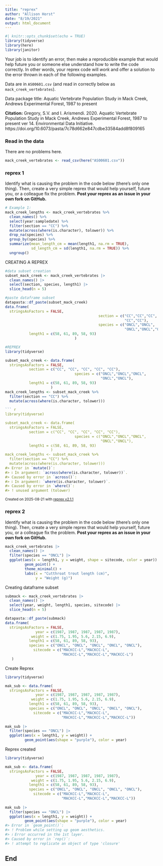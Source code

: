 ```yaml
---
title: "reprex"
author: "Allison Horst"
date: "8/19/2021"
output: html_document
---
```


```r
#| knitr::opts_chunk$set(echo = TRUE)
library(tidyverse)
library(here)
library(janitor)
```

Your job is to identify an error, then make a reproducible example that would help future you or someone else understand how to write the code correctly. In other words, your reprex code will *work* and offer a solution to the error thrown in each of the following examples. 

Data are in `AS00601.csv` (and read in correctly below as `mack_creek_vertebrates`). 

Data package title: Aquatic Vertebrate Population Study in Mack Creek, Andrews Experimental Forest, 1987 to present

**Citation:** Gregory, S.V. and I. Arismendi. 2020. Aquatic Vertebrate Population Study in Mack Creek, Andrews Experimental Forest, 1987 to present ver 14. Environmental Data Initiative. https://doi.org/10.6073/pasta/7c78d662e847cdbe33584add8f809165

### Read in the data 

There are no problems here. 
```r
mack_creek_vertebrates <- read_csv(here("AS00601.csv"))
```

### reprex 1

Identify what is causing the problem in the code below (there's only one thing). Then, create a very simple reprex that would help yourself, future you, or a colleague fix the problem. **Post your reprex as an issue in your own fork on GitHub.**

```r
# Example 1: 
mack_creek_lengths <- mack_creek_vertebrates %>% 
  clean_names() %>% 
  select(year:sampledate) %>% 
  filter(section == "CC") %>% 
  mutate(across(where(is.character), tolower)) %>% 
  drop_na(species) %>% 
  group_by(species) %>% 
  summarize(mean_length_cm = mean(length1, na.rm = TRUE),
            sd_length_cm = sd(length1, na.rm = TRUE)) %>% 
  ungroup()
```

CREATING A REPREX
```r
#data subset creation
subset_mack_creek <- mack_creek_vertebrates |> 
  clean_names() |> 
  select(section, species, length1) |> 
  slice_head(n = 5)

#paste dataframe subset
datapasta::df_paste(subset_mack_creek)
data.frame(
  stringsAsFactors = FALSE,
                                           section = c("CC","CC","CC",
                                                       "CC","CC"),
                                           species = c("ONCL","ONCL",
                                                       "ONCL","ONCL","ONCL"),
           length1 = c(58, 61, 89, 58, 93)
                                )


```

```r
#REPREX
library(tidyverse)

subset_mack_creek <- data.frame(
  stringsAsFactors = FALSE,
           section = c("CC", "CC", "CC", "CC", "CC"),
                                species = c("ONCL","ONCL","ONCL",
                                            "ONCL","ONCL"),
           length1 = c(58, 61, 89, 58, 93)
                     )
mack_creek_lengths <- subset_mack_creek %>% 
  filter(section == "CC") %>% 
  mutate(across(where(is.character, tolower)))

``` r
library(tidyverse)

subset_mack_creek <- data.frame(
  stringsAsFactors = FALSE,
           section = c("CC", "CC", "CC", "CC", "CC"),
                                species = c("ONCL","ONCL","ONCL",
                                            "ONCL","ONCL"),
           length1 = c(58, 61, 89, 58, 93)
                     )
mack_creek_lengths <- subset_mack_creek %>% 
  filter(section == "CC") %>% 
  mutate(across(where(is.character, tolower)))
#> Error in `mutate()`:
#> ℹ In argument: `across(where(is.character, tolower))`.
#> Caused by error in `across()`:
#> ℹ In argument: `where(is.character, tolower)`.
#> Caused by error in `where()`:
#> ! unused argument (tolower)
```


<sup>Created on 2025-08-21 with [reprex v2.1.1](https://reprex.tidyverse.org)</sup>


### reprex 2

Identify what is causing the problem in the code below (there's only one thing). Then, create a very simple reprex that would help yourself, future you, or a colleague fix the problem. **Post your reprex as an issue in your own fork on GitHub.**

```r
mack_creek_vertebrates |> 
  clean_names() |>  
  filter(species == "ONCL") |> 
  ggplot(aes(x = length1, y = weight, shape = sitecode, color = year)) +
         geom_point() +
         theme_minimal() +
         labs(x = "Cutthroat trout length (cm)",
              y = "Weight (g)")
```
Creating dataframe subset 
```r
submack <- mack_creek_vertebrates |> 
  clean_names() |> 
  select(year, weight, length1, species, sitecode) |> 
  slice_head(n = 5)

datapasta::df_paste(submack)
data.frame(
  stringsAsFactors = FALSE,
              year = c(1987, 1987, 1987, 1987, 1987),
            weight = c(1.75, 1.95, 5.6, 2.15, 6.9),
           length1 = c(58, 61, 89, 58, 93),
           species = c("ONCL", "ONCL", "ONCL", "ONCL", "ONCL"),
             sitecode = c("MACKCC-L","MACKCC-L",
                          "MACKCC-L","MACKCC-L","MACKCC-L")
   )
```

Create Reprex 
```r
library(tidyverse)

mak_sub <- data.frame(
  stringsAsFactors = FALSE,
              year = c(1987, 1987, 1987, 1987, 1987),
            weight = c(1.75, 1.95, 5.6, 2.15, 6.9),
           length1 = c(58, 61, 89, 58, 93),
           species = c("ONCL", "ONCL", "ONCL", "ONCL", "ONCL"),
             sitecode = c("MACKCC-L","MACKCC-L",
                          "MACKCC-L","MACKCC-L","MACKCC-L"))
  
mak_sub |> 
  filter(species == "ONCL") |> 
  ggplot(aes(x = length1, y = weight)) +
         geom_point(aes(shape = "purple"), color = year) 
```
Reprex created
```r
library(tidyverse)

mak_sub <- data.frame(
  stringsAsFactors = FALSE,
              year = c(1987, 1987, 1987, 1987, 1987),
            weight = c(1.75, 1.95, 5.6, 2.15, 6.9),
           length1 = c(58, 61, 89, 58, 93),
           species = c("ONCL", "ONCL", "ONCL", "ONCL", "ONCL"),
             sitecode = c("MACKCC-L","MACKCC-L",
                          "MACKCC-L","MACKCC-L","MACKCC-L"))
  
mak_sub |> 
  filter(species == "ONCL") |> 
  ggplot(aes(x = length1, y = weight)) +
         geom_point(aes(shape = "purple"), color = year) 
#> Error in `geom_point()`:
#> ! Problem while setting up geom aesthetics.
#> ℹ Error occurred in the 1st layer.
#> Caused by error in `rep()`:
#> ! attempt to replicate an object of type 'closure'
```

## End